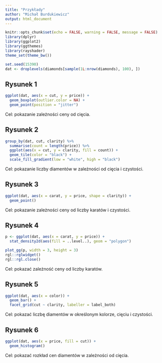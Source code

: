 ```yaml
---
title: "Przykłady"
author: "Michał Burdukiewicz"
output: html_document
---
```


```r
knitr::opts_chunk$set(echo = FALSE, warning = FALSE, message = FALSE)
library(dplyr)
library(ggplot2)
library(ggthemes)
library(rayshader)
theme_set(theme_bw())
```

```r
set.seed(15390)
dat <- droplevels(diamonds[sample(1L:nrow(diamonds), 100), ])
```



## Rysunek 1

```r
ggplot(dat, aes(x = cut, y = price)) +
  geom_boxplot(outlier.color = NA) +
  geom_point(position = "jitter") 
```

Cel: pokazanie zależności ceny od cięcia.



## Rysunek 2

```r
group_by(dat, cut, clarity) %>% 
  summarise(count = length(price)) %>% 
  ggplot(aes(x = cut, y = clarity, fill = count)) +
  geom_tile(color = "black") +
  scale_fill_gradient(low = "white", high = "black")
```

Cel: pokazanie liczby diamentów w zależności od cięcia i czystości.



## Rysunek 3

```r
ggplot(dat, aes(x = carat, y = price, shape = clarity)) +
  geom_point()
```

Cel: pokazanie zależności ceny od liczby karatów i czystości.



## Rysunek 4

```r
p <- ggplot(dat, aes(x = carat, y = price)) +
  stat_density2d(aes(fill = ..level..), geom = "polygon")

plot_gg(p, width = 3, height = 3)
rgl::rglwidget()
rgl::rgl.close()
```

Cel: pokazać zależność ceny od liczby karatów.




## Rysunek 5

```r
ggplot(dat, aes(x = color)) +
  geom_bar() +
  facet_grid(cut ~ clarity, labeller = label_both) 
```

Cel: pokazać liczbę diamentów w określonym kolorze, cięciu i czystości.



## Rysunek 6

```r
ggplot(dat, aes(x = price, fill = cut)) +
  geom_histogram() 
```

Cel: pokazać rozkład cen diamentów w zależności od cięcia.
